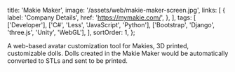   title: 'Makie Maker',
  image: '/assets/web/makie-maker-screen.jpg',
  links: [
    {
      label: 'Company Details',
      href: 'https://mymakie.com/',
    },
  ],
  tags: [
    ['Developer'],
    ['C#', 'Less', 'JavaScript', 'Python'],
    ['Bootstrap', 'Django', 'three.js', 'Unity', 'WebGL'],
  ],
  sortOrder: 1,
};

A web-based avatar customization tool for Makies, 3D printed, customizable
dolls. Dolls created in the Makie Maker would be automatically converted to STLs
and sent to be printed.
